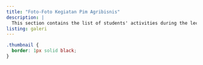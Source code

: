 ```yaml
---
title: "Foto-Foto Kegiatan Pim Agribisnis"
description: |
  This section contains the list of students' activities during the lectures.
listing: galeri
---
```

```css
.thumbnail {
  border: 1px solid black;
}
```

